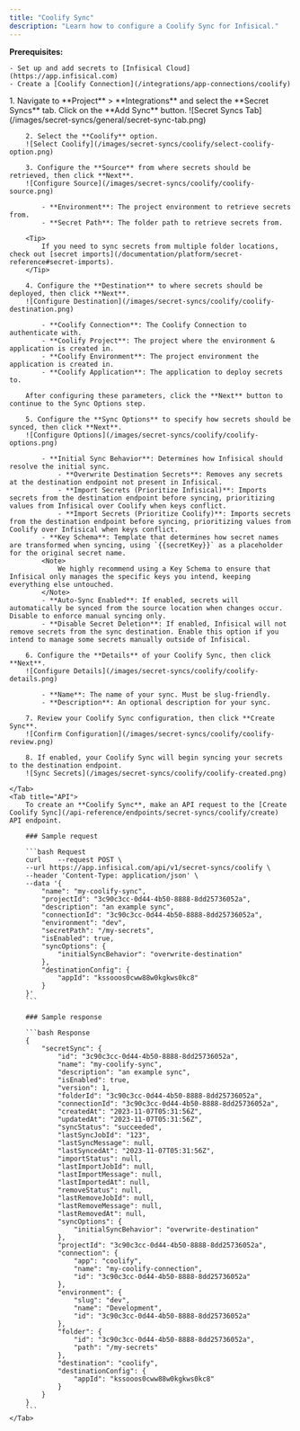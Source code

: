 ```yaml
---
title: "Coolify Sync"
description: "Learn how to configure a Coolify Sync for Infisical."
---
```


**Prerequisites:**

    - Set up and add secrets to [Infisical Cloud](https://app.infisical.com)
    - Create a [Coolify Connection](/integrations/app-connections/coolify)

<Tabs>
    <Tab title="Infisical UI">
        1. Navigate to **Project** > **Integrations** and select the **Secret Syncs** tab. Click on the **Add Sync** button.
        ![Secret Syncs Tab](/images/secret-syncs/general/secret-sync-tab.png)

        2. Select the **Coolify** option.
        ![Select Coolify](/images/secret-syncs/coolify/select-coolify-option.png)

        3. Configure the **Source** from where secrets should be retrieved, then click **Next**.
        ![Configure Source](/images/secret-syncs/coolify/coolify-source.png)

            - **Environment**: The project environment to retrieve secrets from.
            - **Secret Path**: The folder path to retrieve secrets from.

        <Tip>
            If you need to sync secrets from multiple folder locations, check out [secret imports](/documentation/platform/secret-reference#secret-imports).
        </Tip>

        4. Configure the **Destination** to where secrets should be deployed, then click **Next**.
        ![Configure Destination](/images/secret-syncs/coolify/coolify-destination.png)

            - **Coolify Connection**: The Coolify Connection to authenticate with.
            - **Coolify Project**: The project where the environment & application is created in.
            - **Coolify Environment**: The project environment the application is created in.
            - **Coolify Application**: The application to deploy secrets to.

        After configuring these parameters, click the **Next** button to continue to the Sync Options step.

        5. Configure the **Sync Options** to specify how secrets should be synced, then click **Next**.
        ![Configure Options](/images/secret-syncs/coolify/coolify-options.png)

            - **Initial Sync Behavior**: Determines how Infisical should resolve the initial sync.
                - **Overwrite Destination Secrets**: Removes any secrets at the destination endpoint not present in Infisical.
                - **Import Secrets (Prioritize Infisical)**: Imports secrets from the destination endpoint before syncing, prioritizing values from Infisical over Coolify when keys conflict.
                - **Import Secrets (Prioritize Coolify)**: Imports secrets from the destination endpoint before syncing, prioritizing values from Coolify over Infisical when keys conflict.
            - **Key Schema**: Template that determines how secret names are transformed when syncing, using `{{secretKey}}` as a placeholder for the original secret name.
            <Note>
                We highly recommend using a Key Schema to ensure that Infisical only manages the specific keys you intend, keeping everything else untouched.
            </Note>
            - **Auto-Sync Enabled**: If enabled, secrets will automatically be synced from the source location when changes occur. Disable to enforce manual syncing only.
            - **Disable Secret Deletion**: If enabled, Infisical will not remove secrets from the sync destination. Enable this option if you intend to manage some secrets manually outside of Infisical.

        6. Configure the **Details** of your Coolify Sync, then click **Next**.
        ![Configure Details](/images/secret-syncs/coolify/coolify-details.png)

            - **Name**: The name of your sync. Must be slug-friendly.
            - **Description**: An optional description for your sync.

        7. Review your Coolify Sync configuration, then click **Create Sync**.
        ![Confirm Configuration](/images/secret-syncs/coolify/coolify-review.png)

        8. If enabled, your Coolify Sync will begin syncing your secrets to the destination endpoint.
        ![Sync Secrets](/images/secret-syncs/coolify/coolify-created.png)

    </Tab>
    <Tab title="API">
        To create an **Coolify Sync**, make an API request to the [Create Coolify Sync](/api-reference/endpoints/secret-syncs/coolify/create) API endpoint.

        ### Sample request

        ```bash Request
        curl    --request POST \
        --url https://app.infisical.com/api/v1/secret-syncs/coolify \
        --header 'Content-Type: application/json' \
        --data '{
            "name": "my-coolify-sync",
            "projectId": "3c90c3cc-0d44-4b50-8888-8dd25736052a",
            "description": "an example sync",
            "connectionId": "3c90c3cc-0d44-4b50-8888-8dd25736052a",
            "environment": "dev",
            "secretPath": "/my-secrets",
            "isEnabled": true,
            "syncOptions": {
                "initialSyncBehavior": "overwrite-destination"
            },
            "destinationConfig": {
                "appId": "kssooos0cww88w0kgkws0kc8"
            }
        }'
        ```

        ### Sample response

        ```bash Response
        {
            "secretSync": {
                "id": "3c90c3cc-0d44-4b50-8888-8dd25736052a",
                "name": "my-coolify-sync",
                "description": "an example sync",
                "isEnabled": true,
                "version": 1,
                "folderId": "3c90c3cc-0d44-4b50-8888-8dd25736052a",
                "connectionId": "3c90c3cc-0d44-4b50-8888-8dd25736052a",
                "createdAt": "2023-11-07T05:31:56Z",
                "updatedAt": "2023-11-07T05:31:56Z",
                "syncStatus": "succeeded",
                "lastSyncJobId": "123",
                "lastSyncMessage": null,
                "lastSyncedAt": "2023-11-07T05:31:56Z",
                "importStatus": null,
                "lastImportJobId": null,
                "lastImportMessage": null,
                "lastImportedAt": null,
                "removeStatus": null,
                "lastRemoveJobId": null,
                "lastRemoveMessage": null,
                "lastRemovedAt": null,
                "syncOptions": {
                    "initialSyncBehavior": "overwrite-destination"
                },
                "projectId": "3c90c3cc-0d44-4b50-8888-8dd25736052a",
                "connection": {
                    "app": "coolify",
                    "name": "my-coolify-connection",
                    "id": "3c90c3cc-0d44-4b50-8888-8dd25736052a"
                },
                "environment": {
                    "slug": "dev",
                    "name": "Development",
                    "id": "3c90c3cc-0d44-4b50-8888-8dd25736052a"
                },
                "folder": {
                    "id": "3c90c3cc-0d44-4b50-8888-8dd25736052a",
                    "path": "/my-secrets"
                },
                "destination": "coolify",
                "destinationConfig": {
                    "appId": "kssooos0cww88w0kgkws0kc8"
                }
            }
        }
        ```
    </Tab>
</Tabs>
